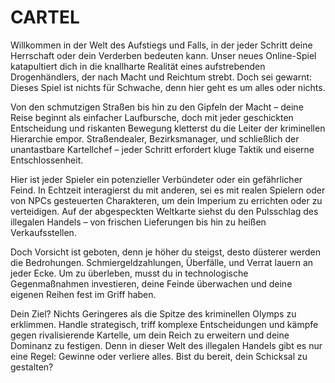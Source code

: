 # CARTEL

Willkommen in der Welt des Aufstiegs und Falls, in der jeder Schritt deine Herrschaft oder dein Verderben bedeuten kann. Unser neues Online-Spiel katapultiert dich in die knallharte Realität eines aufstrebenden Drogenhändlers, der nach Macht und Reichtum strebt. Doch sei gewarnt: Dieses Spiel ist nichts für Schwache, denn hier geht es um alles oder nichts.

Von den schmutzigen Straßen bis hin zu den Gipfeln der Macht – deine Reise beginnt als einfacher Laufbursche, doch mit jeder geschickten Entscheidung und riskanten Bewegung kletterst du die Leiter der kriminellen Hierarchie empor. Straßendealer, Bezirksmanager, und schließlich der unantastbare Kartellchef – jeder Schritt erfordert kluge Taktik und eiserne Entschlossenheit.

Hier ist jeder Spieler ein potenzieller Verbündeter oder ein gefährlicher Feind. In Echtzeit interagierst du mit anderen, sei es mit realen Spielern oder von NPCs gesteuerten Charakteren, um dein Imperium zu errichten oder zu verteidigen. Auf der abgespeckten Weltkarte siehst du den Pulsschlag des illegalen Handels – von frischen Lieferungen bis hin zu heißen Verkaufsstellen.

Doch Vorsicht ist geboten, denn je höher du steigst, desto düsterer werden die Bedrohungen. Schmiergeldzahlungen, Überfälle, und Verrat lauern an jeder Ecke. Um zu überleben, musst du in technologische Gegenmaßnahmen investieren, deine Feinde überwachen und deine eigenen Reihen fest im Griff haben.

Dein Ziel? Nichts Geringeres als die Spitze des kriminellen Olymps zu erklimmen. Handle strategisch, triff komplexe Entscheidungen und kämpfe gegen rivalisierende Kartelle, um dein Reich zu erweitern und deine Dominanz zu festigen. Denn in dieser Welt des illegalen Handels gibt es nur eine Regel: Gewinne oder verliere alles. Bist du bereit, dein Schicksal zu gestalten?
